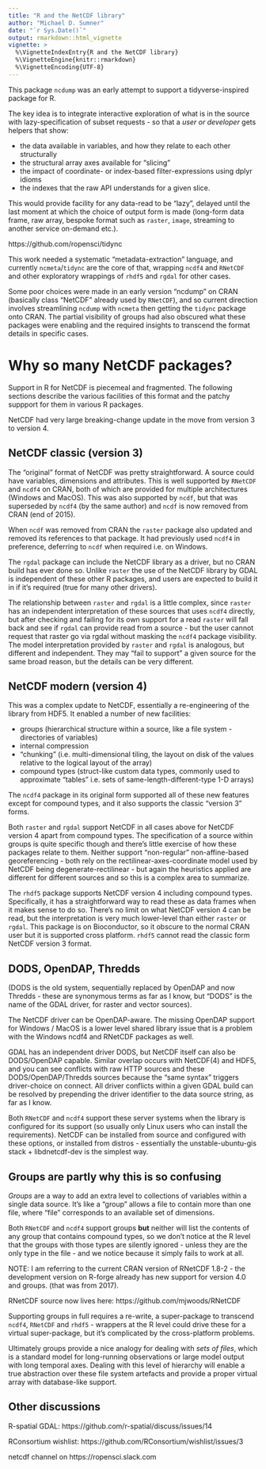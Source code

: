 ```yaml
---
title: "R and the NetCDF library"
author: "Michael D. Sumner"
date: "`r Sys.Date()`"
output: rmarkdown::html_vignette
vignette: >
  %\VignetteIndexEntry{R and the NetCDF library}
  %\VignetteEngine{knitr::rmarkdown}
  %\VignetteEncoding{UTF-8}
---
```


This package `ncdump` was an early attempt to support a tidyverse-inspired package for R. 

The key idea is to integrate interactive exploration of what is in the source with lazy-specification of subset requests - so that a *user or developer* gets helpers that show:

* the data available in variables, and how they relate to each other structurally
* the structural array axes available for "slicing"
* the impact of coordinate- or index-based filter-expressions using dplyr idioms
* the indexes that the raw API understands for a given slice. 

This would provide facility for any data-read to be "lazy", delayed until the last moment at which the choice of output form is made (long-form data frame, raw array, bespoke format such as `raster`, `image`, streaming to another service on-demand etc.). 

https://github.com/ropensci/tidync

This work needed a systematic "metadata-extraction" language, and currently `ncmeta`/`tidync` are the core of that, wrapping `ncdf4` and `RNetCDF` and other exploratory wrappings of `rhdf5` and `rgdal` for other cases. 

Some poor choices were made in an early version "ncdump" on CRAN (basically class "NetCDF" already used by `RNetCDF`), and so current direction involves streamlining `ncdump` with `ncmeta` then getting the `tidync` package onto CRAN.  The partial visibility of groups had also obscured what these packages were enabling and the required insights to transcend the format details in specific cases. 

# Why so many NetCDF packages? 

Support in R for NetCDF is piecemeal and fragmented. The following sections describe the various facilities of this format and the patchy suppport for them in various R packages. 

NetCDF had very large breaking-change update in the move from version 3 to version 4. 

## NetCDF classic (version 3)

The "original" format of NetCDF was pretty straightforward. A source could have variables, dimensions and attributes. This is well supported by `RNetCDF` and `ncdf4` on CRAN, both of which are provided for multiple architectures (Windows and MacOS). This was also supported by `ncdf`, but that was superseded by `ncdf4` (by the same author) and `ncdf` is now removed from CRAN (end of 2015). 

When `ncdf` was removed from CRAN the `raster` package also updated and removed its references to that package. It had previously used `ncdf4` in preference, deferring to `ncdf` when required i.e. on Windows. 

The `rgdal` package can include the NetCDF library as a driver, but no CRAN build has ever done so. Unlike `raster` the use of the NetCDF library by GDAL is independent of these other R packages, and users are expected to build it in if it's required (true for many other drivers). 

The relationship between `raster` and `rgdal` is a little complex, since `raster` has an independent interpretation of these sources that uses `ncdf4` directly, but after checking and failing for its own support for a read `raster` will fall back and see if `rgdal` can provide read from a source - but the user cannot request that raster go via rgdal without masking the `ncdf4` package visibility. The model interpretation provided by `raster` and `rgdal` is analogous, but different and independent. They may  "fail to support" a given source for the same broad reason, but the details can be very different. 


## NetCDF modern (version 4)

This was a complex update to NetCDF, essentially a re-engineering of the library from HDF5. It enabled a number of new facilities: 

* groups (hierarchical structure within a source, like a file system - directories of variables)
* internal compression
* "chunking" (i.e. multi-dimensional tiling, the layout on disk of the values relative to the logical layout of the array)
* compound types (struct-like custom data types, commonly used to approximate "tables" i.e. sets of same-length-different-type 1-D arrays)

The `ncdf4` package in its original form supported all of these new features except for compound types, and it also supports the classic "version 3" forms. 

Both `raster` and `rgdal` support NetCDF in all cases above for NetCDF version 4 apart from compound types. The specification of a source within groups is quite specific though and there's little exercise of how these packages relate to them. Neither support "non-regular" non-affine-based georeferencing - both rely on the rectilinear-axes-coordinate model used by NetCDF being degenerate-rectilinear -  but again the heuristics applied are different for different sources and so this is a complex area to summarize. 


The `rhdf5` package supports NetCDF version 4 including compound types. Specifically, it has a straightforward way to read these as data frames when it makes sense to do so. There's no limit on what NetCDF version 4 can be read, but the interpretation is very much lower-level than either `raster` or `rgdal`. This package is on Bioconductor, so it obscure to the normal CRAN user but it is supported cross platform. `rhdf5` cannot read the classic form NetCDF version 3 format. 

## DODS, OpenDAP, Thredds

(DODS is the old system, sequentially replaced by OpenDAP and now Thredds - these are synonymous terms as far as I know, but "DODS" is the name of the GDAL driver, for raster and vector sources).

The NetCDF driver can be OpenDAP-aware.  The missing OpenDAP support for Windows / MacOS is a lower level shared library issue that is a problem with the Windows ncdf4 and RNetCDF packages as well.

 GDAL has an independent driver DODS, but NetCDF itself can also be DODS/OpenDAP capable. Similar overlap occurs with NetCDF(4) and HDF5, and you can see conflicts with raw HTTP sources and these DODS/OpenDAP/Thredds sources because the "same syntax" triggers driver-choice on connect. All driver conflicts within a given GDAL build can be resolved by prepending the driver identifier to the data source string, as far as I know.

Both `RNetCDF` and `ncdf4` support these server systems when the library is configured for its support (so usually only Linux users who can install the requirements). NetCDF can be installed from source and configured with these options, or installed from distros - essentially the unstable-ubuntu-gis stack + libdnetcdf-dev is the simplest way. 

## Groups are partly why this is  so confusing

*Groups* are a way to add an extra level to collections of variables within a single data source. It's like a "group" allows a file to contain more than one file, where "file" corresponds to an available set of dimensions. 

Both `RNetCDF` and `ncdf4` support groups **but** neither will list the contents of any group that contains compound types, so we don't notice at the R level that the groups with those types are silently ignored - unless they are the only type in the file - and we notice because it simply fails to work at all. 

NOTE: I am referring to the current CRAN version of RNetCDF 1.8-2 - the development version on R-forge already 
has new support for version 4.0 and groups.  (that was from 2017). 

RNetCDF source now lives here: https://github.com/mjwoods/RNetCDF


Supporting groups in full requires a re-write, a super-package to transcend `ncdf4`, `RNetCDF` and `rhdf5` - wrappers at the R level could drive these for a virtual super-package, but it's complicated by the cross-platform problems. 

Ultimately groups provide a nice analogy for dealing with *sets of files*, which is a standard model for long-running observations or large model output with long temporal axes. Dealing with this level of hierarchy will enable a true abstraction over these file system artefacts and provide a proper virtual array with database-like support. 

## Other discussions

R-spatial GDAL: https://github.com/r-spatial/discuss/issues/14

RConsortium wishlist: https://github.com/RConsortium/wishlist/issues/3

netcdf channel on https://ropensci.slack.com



